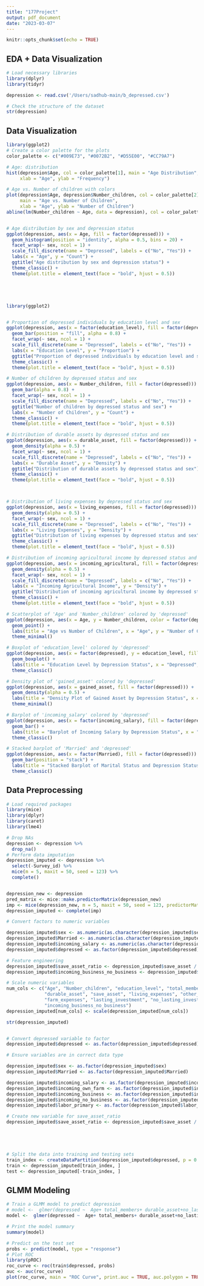 ```yaml
---
title: "177Project"
output: pdf_document
date: "2023-03-07"
---
```


```r
knitr::opts_chunk$set(echo = TRUE)
```


## EDA + Data Visualization

```r
# Load necessary libraries
library(dplyr)
library(tidyr)
```


```r
depression <- read.csv('/Users/sadhub-main/b_depressed.csv')
```


```r
# Check the structure of the dataset
str(depression)
```


## Data Visualization
```r
library(ggplot2)
# Create a color palette for the plots
color_palette <- c("#009E73", "#0072B2", "#D55E00", "#CC79A7")

# Age: distribution
hist(depression$Age, col = color_palette[1], main = "Age Distribution",
     xlab = "Age", ylab = "Frequency")

# Age vs. Number of children with colors
plot(depression$Age, depression$Number_children, col = color_palette[2], 
     main = "Age vs. Number of Children",
     xlab = "Age", ylab = "Number of Children")
abline(lm(Number_children ~ Age, data = depression), col = color_palette[3], lwd = 2)


# Age distribution by sex and depression status
ggplot(depression, aes(x = Age, fill = factor(depressed))) +
  geom_histogram(position = "identity", alpha = 0.5, bins = 20) +
  facet_wrap(~ sex, ncol = 1) +
  scale_fill_discrete(name = "Depressed", labels = c("No", "Yes")) +
  labs(x = "Age", y = "Count") +
  ggtitle("Age distribution by sex and depression status") +
  theme_classic() +
  theme(plot.title = element_text(face = "bold", hjust = 0.5))






```



```r
library(ggplot2)


# Proportion of depressed individuals by education level and sex
ggplot(depression, aes(x = factor(education_level), fill = factor(depressed))) +
  geom_bar(position = "fill", alpha = 0.8) +
  facet_wrap(~ sex, ncol = 1) +
  scale_fill_discrete(name = "Depressed", labels = c("No", "Yes")) +
  labs(x = "Education Level", y = "Proportion") +
  ggtitle("Proportion of depressed individuals by education level and sex") +
  theme_classic() +
  theme(plot.title = element_text(face = "bold", hjust = 0.5))

# Number of children by depressed status and sex
ggplot(depression, aes(x = Number_children, fill = factor(depressed))) +
  geom_bar(alpha = 0.8) +
  facet_wrap(~ sex, ncol = 1) +
  scale_fill_discrete(name = "Depressed", labels = c("No", "Yes")) +
  ggtitle("Number of children by depressed status and sex") +
  labs(x = "Number of Children", y = "Count") +
  theme_classic() +
  theme(plot.title = element_text(face = "bold", hjust = 0.5))

# Distribution of durable assets by depressed status and sex
ggplot(depression, aes(x = durable_asset, fill = factor(depressed))) +
  geom_density(alpha = 0.5) +
  facet_wrap(~ sex, ncol = 1) +
  scale_fill_discrete(name = "Depressed", labels = c("No", "Yes")) +
  labs(x = "Durable Asset", y = "Density") +
  ggtitle("Distribution of durable assets by depressed status and sex") +
  theme_classic() +
  theme(plot.title = element_text(face = "bold", hjust = 0.5))



# Distribution of living expenses by depressed status and sex
ggplot(depression, aes(x = living_expenses, fill = factor(depressed))) +
  geom_density(alpha = 0.5) +
  facet_wrap(~ sex, ncol = 1) +
  scale_fill_discrete(name = "Depressed", labels = c("No", "Yes")) +
  labs(x = "Living Expenses", y = "Density") +
  ggtitle("Distribution of living expenses by depressed status and sex") +
  theme_classic() +
  theme(plot.title = element_text(face = "bold", hjust = 0.5))

# Distribution of incoming agricultural income by depressed status and sex
ggplot(depression, aes(x = incoming_agricultural, fill = factor(depressed))) +
  geom_density(alpha = 0.5) +
  facet_wrap(~ sex, ncol = 1) +
  scale_fill_discrete(name = "Depressed", labels = c("No", "Yes")) +
  labs(x = "Incoming Agricultural Income", y = "Density") +
  ggtitle("Distribution of incoming agricultural income by depressed status and sex") +
  theme_classic() +
  theme(plot.title = element_text(face = "bold", hjust = 0.5))


```

```r
# Scatterplot of 'Age' and 'Number_children' colored by 'depressed'
ggplot(depression, aes(x = Age, y = Number_children, color = factor(depressed))) +
  geom_point() +
  labs(title = "Age vs Number of Children", x = "Age", y = "Number of Children", color = "Depressed") +
  theme_minimal()

# Boxplot of 'education_level' colored by 'depressed'
ggplot(depression, aes(x = factor(depressed), y = education_level, fill = factor(depressed))) +
  geom_boxplot() +
  labs(title = "Education Level by Depression Status", x = "Depressed", y = "Education Level", fill = "Depressed") +
  theme_classic()

# Density plot of 'gained_asset' colored by 'depressed'
ggplot(depression, aes(x = gained_asset, fill = factor(depressed))) +
  geom_density(alpha = 0.5) +
  labs(title = "Density Plot of Gained Asset by Depression Status", x = "Gained Asset", fill = "Depressed") +
  theme_minimal()

# Barplot of 'incoming_salary' colored by 'depressed'
ggplot(depression, aes(x = factor(incoming_salary), fill = factor(depressed))) +
  geom_bar() +
  labs(title = "Barplot of Incoming Salary by Depression Status", x = "Incoming Salary", fill = "Depressed") +
  theme_classic()

# Stacked barplot of 'Married' and 'depressed'
ggplot(depression, aes(x = factor(Married), fill = factor(depressed))) +
  geom_bar(position = "stack") +
  labs(title = "Stacked Barplot of Marital Status and Depression Status", x = "Marital Status", fill = "Depressed") +
  theme_classic()

```


## Data Preprocessing
```r
# Load required packages
library(mice)
library(dplyr)
library(caret)
library(lme4)

# Drop NAs
depression <- depression %>%
  drop_na()
# Perform data imputation
depression_imputed <- depression %>%
  select(-Survey_id) %>%
  mice(m = 5, maxit = 50, seed = 123) %>%
  complete()


depression_new <- depression
pred_matrix <- mice::make.predictorMatrix(depression_new)
imp <- mice(depression_new, m = 5, maxit = 50, seed = 123, predictorMatrix = pred_matrix)
depression_imputed <- complete(imp)

# Convert factors to numeric variables

depression_imputed$sex <- as.numeric(as.character(depression_imputed$sex))
depression_imputed$Married <- as.numeric(as.character(depression_imputed$Married))
depression_imputed$incoming_salary <- as.numeric(as.character(depression_imputed$incoming_salary))
depression_imputed$depressed <- as.factor(depression_imputed$depressed)

# Feature engineering
depression_imputed$save_asset_ratio <- depression_imputed$save_asset / depression_imputed$total_members
depression_imputed$incoming_business_no_business <- depression_imputed$incoming_business + depression_imputed$incoming_no_business

# Scale numeric variables
num_cols <- c("Age", "Number_children", "education_level", "total_members", "gained_asset", 
              "durable_asset", "save_asset", "living_expenses", "other_expenses", "incoming_agricultural",
              "farm_expenses", "lasting_investment", "no_lasting_investmen", "save_asset_ratio",
              "incoming_business_no_business")
depression_imputed[num_cols] <- scale(depression_imputed[num_cols])

str(depression_imputed)


# Convert depressed variable to factor
depression_imputed$depressed <- as.factor(depression_imputed$depressed)

# Ensure variables are in correct data type

depression_imputed$sex <- as.factor(depression_imputed$sex)
depression_imputed$Married <- as.factor(depression_imputed$Married)

depression_imputed$incoming_salary <- as.factor(depression_imputed$incoming_salary)
depression_imputed$incoming_own_farm <- as.factor(depression_imputed$incoming_own_farm)
depression_imputed$incoming_business <- as.factor(depression_imputed$incoming_business)
depression_imputed$incoming_no_business <- as.factor(depression_imputed$incoming_no_business)
depression_imputed$labor_primary <- as.factor(depression_imputed$labor_primary)

# Create new variable for save_asset_ratio
depression_imputed$save_asset_ratio <- depression_imputed$save_asset / depression_imputed$gained_asset





# Split the data into training and testing sets
train_index <- createDataPartition(depression_imputed$depressed, p = 0.8, list = FALSE)
train <- depression_imputed[train_index, ]
test <- depression_imputed[-train_index, ]

```


## GLMM Modeling
```r
# Train a GLMM model to predict depression
# model <-  glmer(depressed ~  Age+ total_members+ durable_asset+no_lasting_investmen+education_level + incoming_salary + farm_expenses+ (1 | Ville_id) , data = train, family = binomial())
model <-  glmer(depressed ~  Age+ total_members+ durable_asset+no_lasting_investmen+education_level + (1 | Ville_id) , data = train, family = binomial())

# Print the model summary
summary(model)

# Predict on the test set
probs <- predict(model, type = "response")
# Plot ROC
library(pROC)
roc_curve <- roc(train$depressed, probs)
auc <- auc(roc_curve)
plot(roc_curve, main = "ROC Curve", print.auc = TRUE, auc.polygon = TRUE, legacy.axes = TRUE)


```



